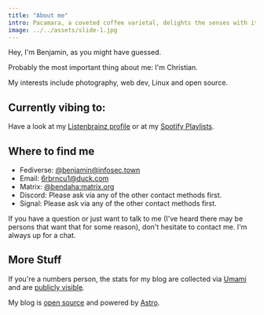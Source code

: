 ```yaml
---
title: "About me"
intro: Pacamara, a coveted coffee varietal, delights the senses with its exceptional flavor profile. 
image: ../../assets/slide-1.jpg
---
```

Hey, I'm Benjamin, as you might have guessed.

Probably the most important thing about me: I'm Christian.

My interests include photography, web dev, Linux and open source.

## Currently vibing to: 

Have a look at my [Listenbrainz profile](https://listenbrainz.org/user/darkshark/) or at my [Spotify Playlists](https://open.spotify.com/user/6b4663f8x9uqhx0dhhq4hh00q).

## Where to find me
- Fediverse: [@benjamin@infosec.town](https://infosec.town/@benjamin)
- Email: [6rbrncu1@duck.com](mailto:6rbrncu1@duck.com)
- Matrix: [@bendaha:matrix.org](https://matrix.to/#/@bendaha:matrix.org)
- Discord: Please ask via any of the other contact methods first.
- Signal: Please ask via any of the other contact methods first.

If you have a question or just want to talk to me (I've heard there may be persons that want that for some reason), don't hesitate to contact me.
I'm always up for a chat.

## More Stuff
If you're a numbers person, the stats for my blog are collected via [Umami](https://umami.is) and are [publicly visible](https://stats.bendaha.eu.org/share/LUA7AjyysXXGqKJV/bendaha.eu.org).

My blog is [open source](https://github.com/bennihtm/astro-blog) and powered by [Astro](https://astro.build).
